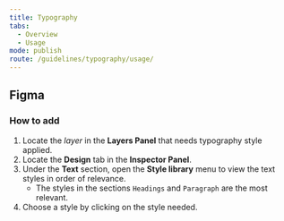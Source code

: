 ```yaml
---
title: Typography
tabs:
  - Overview
  - Usage
mode: publish
route: /guidelines/typography/usage/
---
```


## Figma

### How to add

1. Locate the _layer_ in the **Layers Panel** that needs typography style applied.
2. Locate the **Design** tab in the **Inspector Panel**.
3. Under the **Text** section, open the **Style library** menu to view the text styles in order of relevance.
   - The styles in the sections `Headings` and `Paragraph` are the most relevant.
4. Choose a style by clicking on the style needed.
